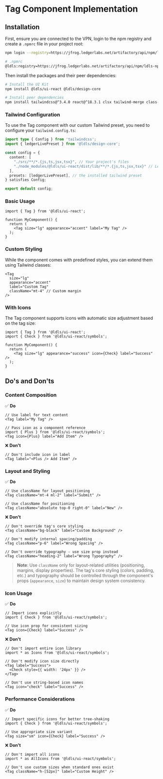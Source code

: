 
<Meta title="Components/Tag/Implementation" />

# Tag Component Implementation

## Installation

First, ensure you are connected to the VPN, login to the npm registry and create a `.npmrc` file in your project root:

```bash
npm login --registry=https://jfrog.ledgerlabs.net/artifactory/api/npm/ldls-npm-prod-public/
```

```bash
# .npmrc
@ldls:registry=https://jfrog.ledgerlabs.net/artifactory/api/npm/ldls-npm-prod-public/
```

Then install the packages and their peer dependencies:

```bash
# Install the UI Kit
npm install @ldls/ui-react @ldls/design-core

# Install peer dependencies
npm install tailwindcss@^3.4.0 react@^18.3.1 clsx tailwind-merge class-variance-authority
```

### Tailwind Configuration

To use the Tag component with our custom Tailwind preset, you need to configure your `tailwind.config.ts`:

```typescript
import type { Config } from 'tailwindcss';
import { ledgerLivePreset } from '@ldls/design-core';

const config = {
  content: [
    "./src/**/*.{js,ts,jsx,tsx}", // Your project's files
    "./node_modules/@ldls/ui-react/dist/lib/**/*.{js,ts,jsx,tsx}" // Ledger UI Kit components
  ],
  presets: [ledgerLivePreset], // the installed tailwind preset
} satisfies Config;

export default config;
```

### Basic Usage

```tsx
import { Tag } from '@ldls/ui-react';

function MyComponent() {
  return (
    <Tag size="lg" appearance="accent" label="My Tag" />
  );
}
```

### Custom Styling

While the component comes with predefined styles, you can extend them using Tailwind classes:

```tsx
<Tag
  size="lg"
  appearance="accent"
  label="Custom Tag"
  className="mt-4" // Custom margin
/>
```

### With Icons

The Tag component supports icons with automatic size adjustment based on the tag size:

```tsx
import { Tag } from '@ldls/ui-react';
import { Check } from '@ldls/ui-react/symbols';

function MyComponent() {
  return (
    <Tag size="lg" appearance="success" icon={Check} label="Success" />
  );
}
```

## Do's and Don'ts

### Content Composition

✅ **Do**

```tsx
// Use label for text content
<Tag label="My Tag" />

// Pass icon as a component reference
import { Plus } from '@ldls/ui-react/symbols';
<Tag icon={Plus} label="Add Item" />
```

❌ **Don't**

```tsx
// Don't include icon in label
<Tag label="<Plus /> Add Item" />
```

### Layout and Styling

✅ **Do**

```tsx
// Use className for layout positioning
<Tag className="mt-4 ml-2" label="Submit" />

// Use className for positioning
<Tag className="absolute top-0 right-0" label="New" />
```

❌ **Don't**

```tsx
// Don't override tag's core styling
<Tag className="bg-black" label="Custom Background" />

// Don't modify internal spacing/padding
<Tag className="p-6" label="Wrong Spacing" />

// Don't override typography - use size prop instead
<Tag className="heading-2" label="Wrong Typography" />
```

> **Note**: Use `className` only for layout-related utilities (positioning, margins, display properties). The tag's core styling (colors, padding, etc.) and typography should be controlled through the component's props (`appearance`, `size`) to maintain design system consistency.

### Icon Usage

✅ **Do**

```tsx
// Import icons explicitly
import { Check } from '@ldls/ui-react/symbols';

// Use icon prop for consistent sizing
<Tag icon={Check} label="Success" />
```

❌ **Don't**

```tsx
// Don't import entire icon library
import * as Icons from '@ldls/ui-react/symbols';

// Don't modify icon size directly
<Tag label="Success">
  <Check style={{ width: '24px' }} />
</Tag>

// Don't use string-based icon names
<Tag icon="check" label="Success" />
```

### Performance Considerations

✅ **Do**

```tsx
// Import specific icons for better tree-shaking
import { Check } from '@ldls/ui-react/symbols';

// Use appropriate size variant
<Tag size="sm" icon={Check} label="Success" />
```

❌ **Don't**

```tsx
// Don't import all icons
import * as AllIcons from '@ldls/ui-react/symbols';

// Don't use custom sizes when standard ones exist
<Tag className="h-[52px]" label="Custom Height" />
```
